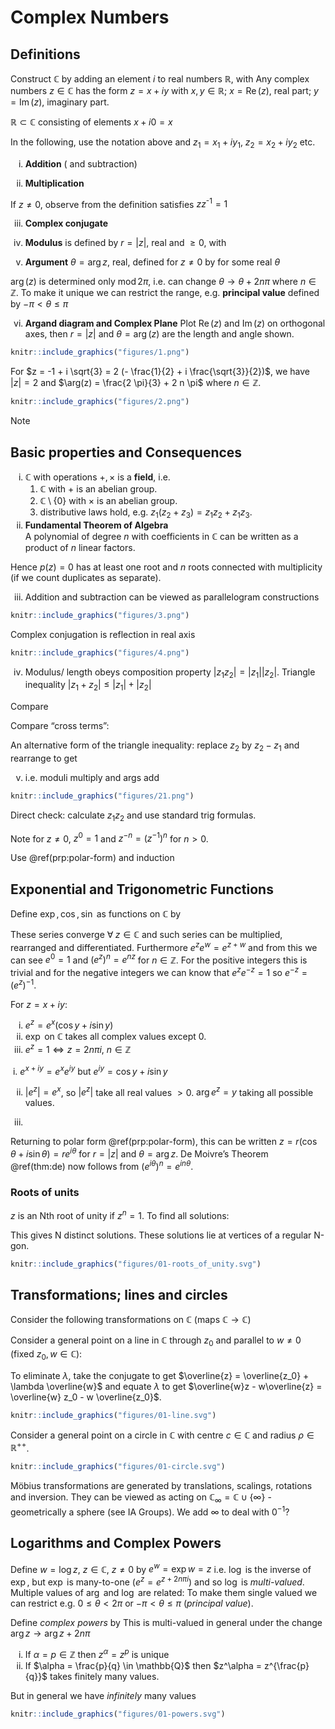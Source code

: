 # Complex Numbers

## Definitions

Construct $\mathbb{C}$ by adding an element $i$ to real numbers $\mathbb{R}$, with \begin{align*}
    i^2 = -1.
\end{align*}
Any complex numbers $z \in \mathbb{C}$ has the form $z = x + iy$ with $x, y \in \mathbb{R}$;
$x = \operatorname{Re}(z)$, real part; $y = \operatorname{Im}(z)$, imaginary part.

$\mathbb{R} \subset \mathbb{C}$ consisting of elements $x + i 0 = x$

In the following, use the notation above and $z_1 = x_1 + i y_1$, $z_2 = x_2 + i y_2$ etc.

(i) **Addition** ( and subtraction) 
\begin{align*}
    z_1 \pm z_2 = (x_1 \pm x_2) + i (y_1 \pm y_2)
\end{align*} 

(ii) **Multiplication**
\begin{align*}
    z_1 z_2 = (x_1 x_2 - y_1 y_2) + i(x_1 y_2 + x_2 y_1)
\end{align*} 

If $z \neq 0$, observe from the definition 
\begin{align*}
    z^{\text{-}1} = \frac{x}{x^2 + y^2} - i \frac{y}{x^2 + y^2}
\end{align*} satisfies $z z^{\text{-}1} = 1$

(iii) **Complex conjugate**
\begin{align*}
    \overline{z} &= z^{*} = x - iy \\
    \operatorname{Re}(z) &= \frac{1}{2} (z + \overline{z}) \\
    \operatorname{Im}(z) &= \frac{1}{2i} (z - \overline{z}) \\
    \overline{(\overline{z})} &= z \\
    \overline{z_1 + z_2} &= \overline{z_1} + \overline{z_2} \\
    \overline{z_1 z_2} &= (\overline{z_1}) (\overline{z_2})
\end{align*} 

(iv) **Modulus** is defined by $r = |z|$, real and $\geq 0$, with
\begin{align*}
    r^2  = |z|^2 = z \overline{z} = x^2 + y^2
\end{align*} 

(v) **Argument** $\theta = \arg{z}$, real, defined for $z \neq 0$ by 
\begin{align*}
     z = r(\cos \theta + i \sin \theta) \hspace{2cm} \textbf{polar form}
\end{align*}
for some real $\theta$

\begin{align*}
    \cos \theta &= \frac{x}{(x^2 + y^2)^{1/2}},\ \sin \theta = \frac{y}{(x^2 + y^2)^{1/2}}, \\
    & \implies \tan \theta = \frac{y}{x}
\end{align*} 

$\arg(z)$ is determined only $\operatorname{mod} 2 \pi$, i.e. can change $\theta \to \theta + 2n \pi$ where $n \in \mathbb{Z}$.
To make it unique we can restrict the range, e.g. **principal value** defined by $- \pi < \theta \leq \pi$

(vi) **Argand diagram and Complex Plane** 
Plot $\operatorname{Re}(z)$ and $\operatorname{Im}(z)$ on orthogonal axes, then $r = |z|$ and $\theta = \arg(z)$ are the length and angle shown.

```r
knitr::include_graphics("figures/1.png") 
```

:::{.example}
For $z = -1 + i \sqrt{3} = 2 (- \frac{1}{2} + i \frac{\sqrt{3}}{2})$, we have $|z| = 2$ and $\arg(z) = \frac{2 \pi}{3} + 2 n \pi$ where $n \in \mathbb{Z}$.

```r
knitr::include_graphics("figures/2.png") 
```

Note 
\begin{align*}
    \tan \theta = - \sqrt{3} \\
    \implies \theta = \frac{2 \pi}{3} + 2 n \pi \\
    = \arg(z) \\
    \textbf{or } \theta = - \frac{\pi}{3} + 2 n \pi \\
    = \arg(-z)
\end{align*} 
:::

## Basic properties and Consequences

(i) $\mathbb{C}$ with operations $+, \times$ is a **field**, i.e. 
    1. $\mathbb{C}$ with $+$ is an abelian group.
    2. $\mathbb{C} \setminus \{0\}$ with $\times$ is an abelian group.
    3. distributive laws hold, e.g. $z_1(z_2 + z_3) = z_1 z_2 + z_1 z_3$.

(ii) **Fundamental Theorem of Algebra**  
A polynomial of degree $n$ with coefficients in $\mathbb{C}$ can be written as a product of $n$ linear factors.
\begin{align*}
    p(z) &= c_n z^n + \ldots + c_1 z + c_0 \ \ \text{ where } c_i \in \mathbb{C}, c_n \neq 0 \\ 
    &= c_n ( z - \alpha_1) \ldots (z - \alpha_n) \text{ where } \alpha_i \in \mathbb{C}.
\end{align*}

Hence $p(z) = 0$ has at least one root and $n$ roots connected with multiplicity (if we count duplicates as separate).

(iii) Addition and subtraction can be viewed as parallelogram constructions

```r
knitr::include_graphics("figures/3.png") 
```

Complex conjugation is reflection in real axis
```r
knitr::include_graphics("figures/4.png") 
```

(iv) ::: {.proposition}
Modulus/ length obeys composition property $|z_1 z_2| = |z_1| |z_2|$. Triangle inequality $|z_1 + z_2| \leq |z_1| + |z_2|$
:::

:::{.proof name="Triangle inequality"}
Compare
\begin{align*}
\text{LHS}^2 &= (z_1 + z_2) \overline{z_1 + z_2} \\
\text{RHS}^2 &= |z_1|^2 + 2|z_1||z_2| + |z_2|^2
\end{align*} 

Compare "cross terms":
\begin{align*}
    & z_1\overline{z_2} + z_2 \overline{z_1} \leq 2 |z_1| |z_2| \\
    & \iff \frac{1}{2} (z_1 \overline{z_2} + \overline{(z_1 \overline{z_2})}) \leq |z_1| |\overline{z_2}| \\
    & \iff \operatorname{Re}(z_1 \overline{z_2}) \leq |z_1 \overline{z_2}| 
\end{align*} 
:::

An alternative form of the triangle inequality:
replace $z_2$ by $z_2 - z_1$ and rearrange to get
\begin{align*}
    | z_2 - z_1 | &\geq |z_2| - |z_1| \\
    \text{or} &\geq |z_1| - |z_2| \\
    \text{So } |z_2 - z_1| &\geq \left| |z_2| - |z_1| \right|
\end{align*} 

v. 
::: {.proposition #polar-form}
\begin{align*}
    &z_1 = r_1 (\cos \theta_1 + i \sin \theta_1),\ z_2 = r_2 (\cos \theta_2 + i \sin \theta_2) \\
    &\implies z_1 z_2 = r_1 r_2 (\cos (\theta_1 + \theta_2) + i \sin (\theta_1 + \theta_2))
\end{align*}
:::
i.e. moduli multiply and args add

```r
knitr::include_graphics("figures/21.png") 
```

::: {.proof}
Direct check: calculate $z_1 z_2$ and use standard trig formulas.
:::

::: {.theorem name="De Moivre's Theorem" #de}
\begin{align*}
    (\cos \theta + i \sin \theta)^n = \cos n \theta + i \sin n \theta,\ \text{ for } n \in \mathbb{Z}
\end{align*}
Note for $z \neq 0$, $z^0 = 1$ and $z^{-n} = (z^{-1})^n$ for $n > 0$.
:::

::: {.proof}
Use \@ref(prp:polar-form) and induction
:::

## Exponential and Trigonometric Functions

Define $\exp, \cos, \sin$ as functions on $\mathbb{C}$ by
\begin{align*}
    \exp(z) &= e^z = \sum_{n=0}^{\infty} \frac{1}{n!} z^n  \\
    \cos(z) &= \frac{1}{2} (e^{iz} + e^{-iz}) \\
    &= 1 - \frac{1}{2!}z^2 + \frac{1}{4!}z^4 \ldots \\
    \sin(z) &= \frac{1}{2i} (e^{iz} - e^{-iz}) \\
    &= z - \frac{1}{3!}z^{3} + \frac{1}{5!}z^5 + \ldots
\end{align*} 

These series converge $\forall \; z \in \mathbb{C}$ and such series can be multiplied, rearranged and differentiated.
Furthermore $e^{z}e^{w} = e^{z + w}$ and from this we can see $e^{0} = 1$ and $(e^{z})^{n} = e^{nz}$ for $n \in \mathbb{Z}$. For the positive integers this is trivial and for the negative integers we can know that $e^z e^{-z} = 1$ so $e^{-z} = (e^{z})^{-1}$.

::: {.lemma #juicy}
For $z = x + iy$:

i. $e^z = e^x ( \cos y + i \sin y)$
ii. $\exp$ on $\mathbb{C}$ takes all complex values except $0$.
iii. $e^z = 1 \iff z = 2n \pi i,\ n \in \mathbb{Z}$
:::

::: {.proof}
\ i. $e^{x + iy} = e^x e^{iy}$
but $e^{iy} = \cos y + i \sin y$

ii. $|e^z| = e^x$, so $|e^z|$ take all real values $> 0$. $\arg{e^z} = y$ taking all possible values.

iii. \begin{align*}
    e^z = 1 &\iff e^x = 1, \cos y = 1, \sin y = 0 \\
    &\iff x = 0, y = 2 \pi n
\end{align*} 
:::

Returning to polar form \@ref(prp:polar-form), this can be written 
$z = r ( \cos \theta + i \sin \theta) = re^{i \theta}$ for $r = |z|$ and $\theta = \arg z$. De Moivre's Theorem \@ref(thm:de) now follows from $(e^{i \theta})^n = e^{i n \theta}$.

### Roots of units
$z$ is an Nth root of unity if $z^n = 1$. To find all solutions: 
\begin{align*}
    && z &= r e^{i \theta} \text{ satisfying } z^N = 1 \\
    &\iff & r^N e^{i N \theta} &= 1 \\
    &\iff & r^N &= 1 \text{ and } N \theta = 2n \pi,\ n \in \mathbb{Z}
\end{align*} 

This gives N distinct solutions. 
\begin{align*}
    z &= e^{2 \pi i n/N} \\
    &= \cos \frac{2\pi n}{N} + i \sin \frac{2 \pi n}{N} \\
    \text{The only distinct cases are when } n &= 0, 1, 2 \ldots N - 1 \text{ due to periodicity} \\
    &= \omega^n, \text{ where } \omega = e^{2 \pi i / N} \\
\end{align*} 
These solutions lie at vertices of a regular N-gon.

```r
knitr::include_graphics("figures/01-roots_of_unity.svg") 
```
## Transformations; lines and circles

Consider the following transformations on $\mathbb{C}$ (maps $\mathbb{C} \to \mathbb{C}$)
\begin{align*}
    z &\mapsto z + a & &(\text{translation}) \\
    z &\mapsto \lambda z & &(\text{scaling by } \lambda \in \mathbb{R}) \\
    z &\mapsto e^{i \alpha} z & &(\text{rotation by } \alpha \in \mathbb{R}) \\
    z &\mapsto \overline{z} & &(\text{reflection in the real axis}) \\
    z &\mapsto \frac{1}{z} & &(\text{inversion})
\end{align*} 

Consider a general point on a line in $\mathbb{C}$ through $z_0$ and parallel to $w \neq 0$ (fixed $z_0, w \in \mathbb{C}$):

\begin{align*}
    z = z_0 + \lambda w,\ \lambda \in \mathbb{R}
\end{align*}

To eliminate $\lambda$, take the conjugate to get $\overline{z} = \overline{z_0} + \lambda \overline{w}$ and equate $\lambda$ to get $\overline{w}z - w\overline{z} = \overline{w} z_0 - w \overline{z_0}$.

```r
knitr::include_graphics("figures/01-line.svg") 
```

Consider a general point on a circle in $\mathbb{C}$ with centre $c \in \mathbb{C}$ and radius $\rho \in \mathbb{R}^{++}$.
\begin{align*}
    z = c + \rho &e^{i \alpha}, \text{ for any } \alpha \in \mathbb{R} \\
    \text{Equivalently} \\
    |z - c| &= \rho \\
    \text{or } \\
    |z - c|^2 &= \rho^2 \\
    |z|^2 - \overline{c}z - c \overline{z} &= \rho^2 - |c|^2
\end{align*} 

```r
knitr::include_graphics("figures/01-circle.svg") 
```

Möbius transformations are generated by translations, scalings, rotations and inversion. They can be viewed as acting on $\mathbb{C}_\infty = \mathbb{C} \cup \{ \infty \}$ - geometrically a sphere (see IA Groups). We add $\infty$ to deal with $0^{-1}$?

## Logarithms and Complex Powers

Define $w = \log z,\ z \in \mathbb{C},\ z \neq 0$ by $e^w = \exp w = z$ i.e. $\log$ is the inverse of $\exp$, but $\exp$ is many-to-one ($e^z = e^{z + 2n \pi i}$) and so  $\log$ is *multi-valued*.
\begin{align*}
    z &= r e^{i \theta} \\
    &= e^{\log r} e^{i \theta} \\
    &= e^{\log r + i \theta} \\
    \implies \log z &= \log r + i \theta \\
    &= \log |z| + i \arg z
\end{align*} 
Multiple values of $\arg$ and $\log$ are related:
\begin{align*}
    \theta &\to \theta + 2n \pi,\ n \in \mathbb{Z} \\
    \log z &\to \log z + 2n \pi i,\ n \in \mathbb{Z}
\end{align*} 
To make them single valued we can restrict e.g. $0 \leq \theta < 2 \pi$ or $-\pi < \theta \leq \pi$ (*principal value*).

::: {.example}
\begin{align*}
    z &= -3i = 3 (-i) \\
    &= e^{\log 3}e^{-i \pi / 2 + 2n \pi i} \\
    &= e^{\log 3 -i \pi / 2 + 2n \pi i} \\
    \log z &= \log 3 -i \pi / 2 + 2n \pi i \\
    \arg z &= 3 \pi / 2 \\
    &\text{or } - \pi / 2 \text{ with the restrictions above}
\end{align*} 
:::

Define *complex powers* by 
\begin{align*}
    z^\alpha = e^{\alpha \log z},\ z \in \mathbb{C},\ z \neq 0,\ \alpha \in \mathbb{C}
\end{align*} 
This is multi-valued in general under the change $\arg z \to \arg z + 2n\pi$
\begin{align*}
    z^\alpha \to z^\alpha e^{2 \pi i n \alpha}
\end{align*} 

i. If $\alpha = p \in \mathbb{Z}$ then $z^\alpha = z^p$ is unique
ii. If $\alpha = \frac{p}{q} \in \mathbb{Q}$ then $z^\alpha = z^{\frac{p}{q}}$ takes finitely many values.

But in general we have *infinitely* many values

::: {.example}
\begin{align*}
    (1 + i)^{\frac{1}{2}}: 1 + i &= \sqrt{2} e^{i \pi /4} \\
    &= e^{\frac{1}{2} \log 2 + i \pi /4} \\
    \log(1 + i) &= \frac{1}{2} \log 2 + i \pi / 4 + 2 n \pi i \\
    \implies (1 + i)^{\frac{1}{2}} &= e^{\frac{1}{2} \log (1 + i)} \\
    &= e^{\frac{1}{4} \log 2 + i \pi / 8 + n \pi i} \\
    &= 2^{\frac{1}{4}} e^{i \pi / 8} (-1)^n
\end{align*} 

```r
knitr::include_graphics("figures/01-powers.svg") 
```
:::

::: {.example}
\begin{align*}
    (-3i)^i &= e^{i \log (-3i)} \\
    &= e^{i (\log 3 - i \pi /2 + 2 n \pi i)} \\
    &= e^{i \log 3} e^{\pi /2 - 2 n \pi},\ n \in \mathbb{Z}
\end{align*} 
:::